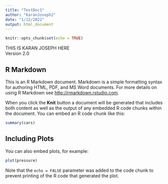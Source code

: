 ```yaml
---
title: "TestDoc1"
author: "KaranJoseph2"
date: "1/12/2022"
output: html_document
---
```


```r
knitr::opts_chunk$set(echo = TRUE)
```

THIS IS KARAN JOSEPH HERE  
Version 2.0

## R Markdown

This is an R Markdown document. Markdown is a simple formatting syntax for authoring HTML, PDF, and MS Word documents. For more details on using R Markdown see <http://rmarkdown.rstudio.com>.

When you click the **Knit** button a document will be generated that includes both content as well as the output of any embedded R code chunks within the document. You can embed an R code chunk like this:

```r
summary(cars)
```

## Including Plots

You can also embed plots, for example:

```r
plot(pressure)
```

Note that the `echo = FALSE` parameter was added to the code chunk to prevent printing of the R code that generated the plot.
